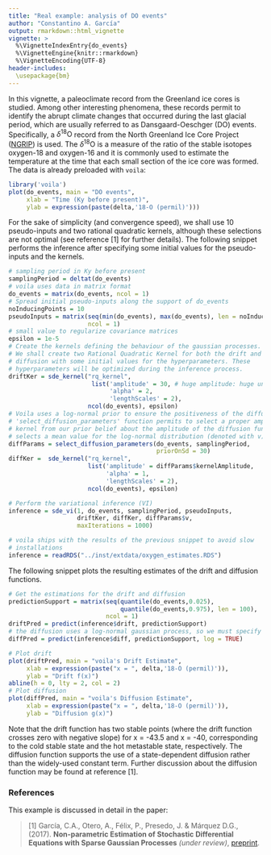 ```yaml
---
title: "Real example: analysis of DO events"
author: "Constantino A. García"
output: rmarkdown::html_vignette
vignette: >
  %\VignetteIndexEntry{do_events}
  %\VignetteEngine{knitr::rmarkdown}
  %\VignetteEncoding{UTF-8}
header-includes: 
  \usepackage{bm}
---
```

In this vignette, a paleoclimate record from the Greenland ice cores is studied.
Among other interesting phenomena, these records permit to identify the abrupt 
climate changes that occurred during the last glacial period, which are usually
referred to as  Dansgaard-Oeschger (DO) events. Specifically, a 
$\delta^{18}\text{O}$ record from the North Greenland Ice Core Project
([NGRIP](http://www.iceandclimate.nbi.ku.dk/data/)) is used. The 
$\delta^{18}\text{O}$ is a measure of the  ratio of the stable isotopes 
oxygen-18 and oxygen-16 and it is commonly used to estimate the temperature at 
the time that each small section of the ice core was formed. The data is already
preloaded with `voila`:

```r
library('voila')
plot(do_events, main = "DO events",
     xlab = "Time (Ky before present)", 
     ylab = expression(paste(delta,'18-O (permil)')))
```

For the sake of simplicity (and convergence speed), we shall use 10
pseudo-inputs and two rational quadratic kernels, although these selections are
not optimal (see reference [1] for further details). The following snippet performs
the inference after specifying some initial values for the pseudo-inputs and 
the kernels.

```r
# sampling period in Ky before present
samplingPeriod = deltat(do_events) 
# voila uses data in matrix format 
do_events = matrix(do_events, ncol = 1)
# Spread initial pseudo-inputs along the support of do_events
noInducingPoints = 10
pseudoInputs = matrix(seq(min(do_events), max(do_events), len = noInducingPoints),
                      ncol = 1)
# small value to regularize covariance matrices
epsilon = 1e-5
# Create the kernels defining the behaviour of the gaussian processes. 
# We shall create two Rational Quadratic Kernel for both the drift and 
# diffusion with some initial values for the hyperparameters. These 
# hyperparameters will be optimized during the inference process.
driftKer = sde_kernel("rq_kernel",
                       list('amplitude' = 30, # huge amplitude: huge uncertainty
                            'alpha' = 2,
                            'lengthScales' = 2),
                      ncol(do_events), epsilon)
# Voila uses a log-normal prior to ensure the positiveness of the diffusion. The 
# 'select_diffusion_parameters' function permits to select a proper amplitude for the
# kernel from our prior belief about the amplitude of the diffusion function. It also
# selects a mean value for the log-normal distribution (denoted with v)
diffParams = select_diffusion_parameters(do_events, samplingPeriod, 
                                         priorOnSd = 30)
diffKer =  sde_kernel("rq_kernel",
                      list('amplitude' = diffParams$kernelAmplitude,
                           'alpha' = 1,
                           'lengthScales' = 2),
                      ncol(do_events), epsilon)

# Perform the variational inference (VI)
inference = sde_vi(1, do_events, samplingPeriod, pseudoInputs, 
                   driftKer, diffKer, diffParams$v,
                   maxIterations = 1000)

```

```r
# voila ships with the results of the previous snippet to avoid slow
# installations
inference = readRDS("../inst/extdata/oxygen_estimates.RDS")

```

The following snippet plots the resulting estimates of the drift and diffusion
functions.

```r
# Get the estimations for the drift and diffusion
predictionSupport = matrix(seq(quantile(do_events,0.025), 
                               quantile(do_events,0.975), len = 100),
                           ncol = 1)
driftPred = predict(inference$drift, predictionSupport)
# the diffusion uses a log-normal gaussian process, so we must specify log = TRUE
diffPred = predict(inference$diff, predictionSupport, log = TRUE)

# Plot drift
plot(driftPred, main = "voila's Drift Estimate",
     xlab = expression(paste("x = ", delta,'18-O (permil)')),
     ylab = "Drift f(x)")
abline(h = 0, lty = 2, col = 2)
# Plot diffusion
plot(diffPred, main = "voila's Diffusion Estimate",
     xlab = expression(paste("x = ", delta,'18-O (permil)')),
     ylab = "Diffusion g(x)")
```

Note that the drift function has two stable points (where the drift function
crosses zero with negative slope) for x = -43.5 and x = -40, corresponding to
the cold stable state and the hot metastable state, respectively. The diffusion
function supports the use of a state-dependent diffusion 
rather than the widely-used constant term. Further discussion about the diffusion
function may be found at reference [1].


### References
This example is discussed in detail in the paper:

> [1] García, C.A., Otero, A., Félix, P., Presedo, J. & Márquez D.G., (2017). **Non-parametric Estimation of Stochastic Differential Equations with 
Sparse Gaussian Processes** _(under review)_,  [preprint](https://arxiv.org/abs/1704.04375).

